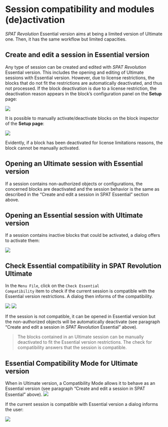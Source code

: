 # Session compatibility and modules (de)activation

_SPAT Revolution_ Essential version aims at being a limited version of Ultimate one. Then, it has the same workflow but limited capacities.

## Create and edit a session in Essential version

Any type of session can be created and edited with _SPAT Revolution_ Essential version. This includes the opening and editing of Ultimate sessions with Essential version. However, due to license restrictions, the blocks that do not fit the restrictions are automatically deactivated, and thus not processed. If the block deactivation is due to a license restriction, the deactivation reason appears in the block's configuration panel on the **Setup** page:

![](https://media.githubusercontent.com/media/FLUX-SE/doc_images/main/SpatR/Setup/RoomDeactivation.png)

It is possible to manually activate/deactivate blocks on the block inspector of the **Setup page**:

![](https://media.githubusercontent.com/media/FLUX-SE/doc_images/main/SpatR/Setup/DeactivatingBlock.png)

Evidently, if a block has been deactivated for license limitations reasons, the block cannot be manually activated.

## Opening an Ultimate session with Essential version

If a session contains non-authorized objects or configurations, the concerned blocks are deactivated and the session behavior is the same as described in the "Create and edit a session in SPAT Essential" section above.

## Opening an Essential session with Ultimate version

If a session contains inactive blocks that could be activated, a dialog offers to activate them:

![](https://media.githubusercontent.com/media/FLUX-SE/doc_images/main/SpatR/Setup/BlocksActivation.png)

## Check Essential compatibility in SPAT Revolution Ultimate

In the <code>Menu File</code>, click on the <code>Check Essential Compatibility</code> item to check if the current session is compatible with the Essential version restrictions. A dialog then informs of the compatibility.

![](https://media.githubusercontent.com/media/FLUX-SE/doc_images/main/SpatR/Setup/EssentialCompatible.png)
![](https://media.githubusercontent.com/media/FLUX-SE/doc_images/main/SpatR/Setup/EssentialNotCompatible.png)

If the session is not compatible, it can be opened in Essential version but the non-authorized objects will be automatically deactivate (see paragraph  "Create and edit a session in _SPAT Revolution_ Essential" above).

> The blocks contained in an Ultimate session can be manually deactivated to fit the Essential version restrictions. The check for compatibility answers that the session is compatible.

## Essential Compatibility Mode for Ultimate version

When in Ultimate version, a Compatibility Mode allows it to behave as an Essential version (see paragraph "Create and edit a session in SPAT Essential" above).
![](https://media.githubusercontent.com/media/FLUX-SE/doc_images/main/SpatR/Setup/EssentialCompatibilityModeOn.png)

If the current session is compatible with Essential version a dialog informs the user:

![](https://media.githubusercontent.com/media/FLUX-SE/doc_images/main/SpatR/Setup/EssentialAlreadyCompatible.png)
